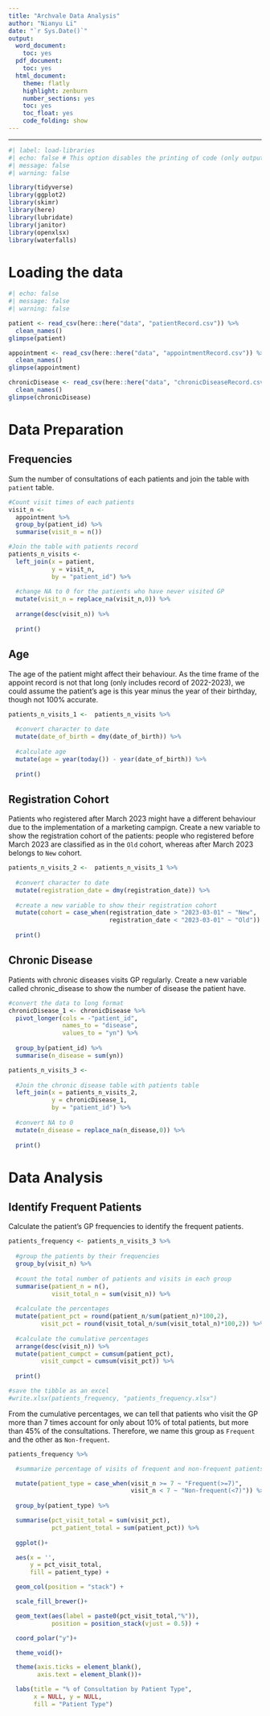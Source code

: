 ```yaml
---
title: "Archvale Data Analysis"
author: "Nianyu Li"
date: "`r Sys.Date()`"
output:
  word_document:
    toc: yes
  pdf_document:
    toc: yes
  html_document:
    theme: flatly
    highlight: zenburn
    number_sections: yes
    toc: yes
    toc_float: yes
    code_folding: show
---
```


------------------------------------------------------------------------

```r
#| label: load-libraries
#| echo: false # This option disables the printing of code (only output is displayed).
#| message: false
#| warning: false

library(tidyverse)
library(ggplot2)
library(skimr)
library(here)
library(lubridate)
library(janitor)
library(openxlsx)
library(waterfalls)
```

# Loading the data

```r
#| echo: false
#| message: false
#| warning: false

patient <- read_csv(here::here("data", "patientRecord.csv")) %>% 
  clean_names()
glimpse(patient)

appointment <- read_csv(here::here("data", "appointmentRecord.csv")) %>% 
  clean_names()
glimpse(appointment)

chronicDisease <- read_csv(here::here("data", "chronicDiseaseRecord.csv")) %>% 
  clean_names()
glimpse(chronicDisease)
```

# Data Preparation

## Frequencies

Sum the number of consultations of each patients and join the table with `patient` table.

```r
#Count visit times of each patients
visit_n <- 
  appointment %>% 
  group_by(patient_id) %>%
  summarise(visit_n = n())

#Join the table with patients record
patients_n_visits <- 
  left_join(x = patient,
            y = visit_n,
            by = "patient_id") %>% 
  
  #change NA to 0 for the patients who have never visited GP
  mutate(visit_n = replace_na(visit_n,0)) %>% 
  
  arrange(desc(visit_n)) %>% 
  
  print()
```

## Age
The age of the patient might affect their behaviour. As the time frame of the appoint record is not that long (only includes record of 2022-2023), we could assume the patient's age is this year minus the year of their birthday, though not 100% accurate.

```r
patients_n_visits_1 <-  patients_n_visits %>% 
  
  #convert character to date
  mutate(date_of_birth = dmy(date_of_birth)) %>% 
  
  #calculate age
  mutate(age = year(today()) - year(date_of_birth)) %>% 
  
  print()
```

## Registration Cohort
Patients who registered after March 2023 might have a different behaviour due to the implementation of a marketing campign. Create a new variable to show the registration cohort of the patients: people who registered before March 2023 are classified as in the `Old` cohort, whereas after March 2023 belongs to `New` cohort.

```r
patients_n_visits_2 <-  patients_n_visits_1 %>% 
  
  #convert character to date
  mutate(registration_date = dmy(registration_date)) %>%
  
  #create a new variable to show their registration cohort
  mutate(cohort = case_when(registration_date > "2023-03-01" ~ "New",
                            registration_date < "2023-03-01" ~ "Old")) %>% 
  
  print()
```

## Chronic Disease
Patients with chronic diseases visits GP regularly. Create a new variable called chronic_disease to show the number of disease the patient have.

```r
#convert the data to long format
chronicDisease_1 <- chronicDisease %>% 
  pivot_longer(cols = -"patient_id",
               names_to = "disease",
               values_to = "yn") %>%
  
  group_by(patient_id) %>% 
  summarise(n_disease = sum(yn))

patients_n_visits_3 <-
  
  #Join the chronic disease table with patients table
  left_join(x = patients_n_visits_2,
            y = chronicDisease_1,
            by = "patient_id") %>% 
  
  #convert NA to 0
  mutate(n_disease = replace_na(n_disease,0)) %>% 
  
  print()

```


# Data Analysis

## Identify Frequent Patients

Calculate the patient's GP frequencies to identify the frequent patients.

```r
patients_frequency <- patients_n_visits_3 %>% 
  
  #group the patients by their frequencies
  group_by(visit_n) %>% 
  
  #count the total number of patients and visits in each group
  summarise(patient_n = n(),
            visit_total_n = sum(visit_n)) %>% 
  
  #calculate the percentages
  mutate(patient_pct = round(patient_n/sum(patient_n)*100,2),
         visit_pct = round(visit_total_n/sum(visit_total_n)*100,2)) %>% 
  
  #calculate the cumulative percentages
  arrange(desc(visit_n)) %>% 
  mutate(patient_cumpct = cumsum(patient_pct),
         visit_cumpct = cumsum(visit_pct)) %>% 
  
  print()

#save the tibble as an excel
#write.xlsx(patients_frequency, "patients_frequency.xlsx")
```

From the cumulative percentages, we can tell that patients who visit the GP more than 7 times account for only about 10% of total patients, but more than 45% of the consultations. Therefore, we name this group as `Frequent` and the other as `Non-frequent`.

```r
patients_frequency %>%

  #summarize percentage of visits of frequent and non-frequent patients

  mutate(patient_type = case_when(visit_n >= 7 ~ "Frequent(>=7)",
                                  visit_n < 7 ~ "Non-frequent(<7)")) %>%
  
  group_by(patient_type) %>%

  summarise(pct_visit_total = sum(visit_pct),
            pct_patient_total = sum(patient_pct)) %>%
  
  ggplot()+

  aes(x = '',
      y = pct_visit_total,
      fill = patient_type) +

  geom_col(position = "stack") +

  scale_fill_brewer()+

  geom_text(aes(label = paste0(pct_visit_total,"%")),
            position = position_stack(vjust = 0.5)) +

  coord_polar("y")+

  theme_void()+

  theme(axis.ticks = element_blank(),
        axis.text = element_blank())+

  labs(title = "% of Consultation by Patient Type",
       x = NULL, y = NULL,
       fill = "Patient Type")

```



```r

```

